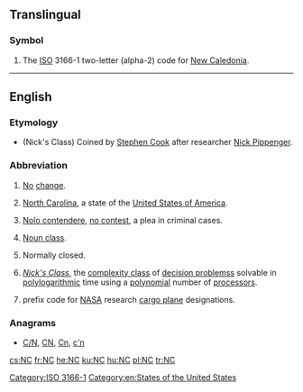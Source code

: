 {{also|N.C.|nC|.nc}}
==Translingual==

===Symbol===
{{head|mul|symbol}}

# The [[ISO]] 3166-1 two-letter (alpha-2) code for [[New Caledonia]].

[[Category:ISO 3166-1]]
----

==English==

===Etymology===
* (Nick's Class) Coined by [[w:Stephen Cook|Stephen Cook]] after researcher [[w:Nick Pippenger|Nick Pippenger]].

===Abbreviation===
{{rfc-header|Abbreviation}}
{{head|en|abbreviation}}
# [[no|No]] [[change]].
# {{context|US|lang=en}} [[North Carolina]], a state of the [[United States of America]].
# {{context|legal|lang=en}} [[nolo contendere|Nolo contendere]], [[no contest]], a plea in criminal cases.
# {{context|linguistics|lang=en}} [[noun class|Noun class]].
# {{context|electronics|of a [[relay]]|lang=en}} Normally closed.
# {{context|computing theory|lang=en}} ''[[w:NC (complexity)|Nick's Class]]'', the [[complexity class]] of [[decision problems]]s solvable in [[polylogarithmic]] time using a [[polynomial]] number of [[processor]]s.
# {{context|US|aviation|lang=en}} prefix code for [[NASA]] research [[cargo plane]] designations.

===Anagrams===
* [[C/N#English|C/N]], [[CN#English|CN]], [[Cn#English|Cn]], [[c'n#English|c'n]]

[[Category:en:States of the United States]]

[[cs:NC]]
[[fr:NC]]
[[he:NC]]
[[ku:NC]]
[[hu:NC]]
[[pl:NC]]
[[tr:NC]]